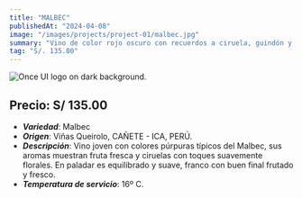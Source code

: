 ```yaml
---
title: "MALBEC"
publishedAt: "2024-04-08"
image: "/images/projects/project-01/malbec.jpg"
summary: "Vino de color rojo oscuro con recuerdos a ciruela, guindón y frutos rojos ligeramente maduros."
tag: "S/. 135.00"
---
```


![Once UI logo on dark background.](/images/projects/project-01/malbec.jpg)

## Precio: S/ 135.00

- ***Variedad***: Malbec
- ***Origen***: Viñas Queirolo, CAÑETE - ICA, PERÚ.
- ***Descripción***: Vino joven con colores púrpuras típicos del Malbec, sus aromas muestran fruta fresca y ciruelas con toques suavemente florales. En paladar es equilibrado y suave, franco con buen final frutado y fresco.
- ***Temperatura de servicio***: 16º C.